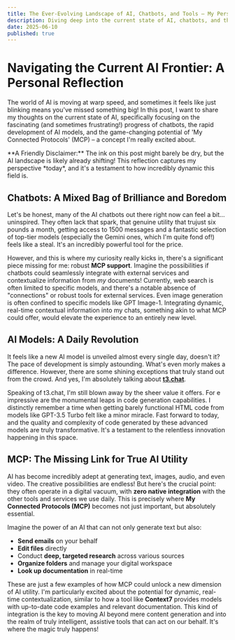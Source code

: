```yaml
---
title: The Ever-Evolving Landscape of AI, Chatbots, and Tools – My Perspective
description: Diving deep into the current state of AI, chatbots, and the crucial role of external integrations (like MCP) in shaping their future.
date: 2025-06-10
published: true
---
```


# Navigating the Current AI Frontier: A Personal Reflection

The world of AI is moving at warp speed, and sometimes it feels like just blinking means you've missed something big! In this post, I want to share my thoughts on the current state of AI, specifically focusing on the fascinating (and sometimes frustrating!) progress of chatbots, the rapid development of AI models, and the game-changing potential of 'My Connected Protocols' (MCP) – a concept I'm really excited about.

<Callout type="warning">
    **A Friendly Disclaimer:** The ink on this post might barely be dry, but the AI landscape is likely already shifting! This reflection captures my perspective *today*, and it's a testament to how incredibly dynamic this field is.
</Callout>

## Chatbots: A Mixed Bag of Brilliance and Boredom

Let's be honest, many of the AI chatbots out there right now can feel a bit... uninspired. They often lack that spark, that genuine utility that trujust six pounds a month, getting access to 1500 messages and a fantastic selection of top-tier models (especially the Gemini ones, which I'm quite fond of!) feels like a steal. It's an incredibly powerful tool for the price.

However, and this is where my curiosity really kicks in, there's a significant piece missing for me: robust **MCP support**. Imagine the possibilities if chatbots could seamlessly integrate with external services and contextualize information from _my_ documents! Currently, web search is often limited to specific models, and there's a notable absence of "connections" or robust tools for external services. Even image generation is often confined to specific models like GPT Image-1. Integrating dynamic, real-time contextual information into my chats, something akin to what MCP could offer, would elevate the experience to an entirely new level.

## AI Models: A Daily Revolution

It feels like a new AI model is unveiled almost every single day, doesn't it? The pace of development is simply astounding. What's even morly makes a difference. However, there are some shining exceptions that truly stand out from the crowd. And yes, I'm absolutely talking about [**t3.chat**](https://t3.chat).

Speaking of t3.chat, I'm still blown away by the sheer value it offers. For e impressive are the monumental leaps in code generation capabilities. I distinctly remember a time when getting barely functional HTML code from models like GPT-3.5 Turbo felt like a minor miracle. Fast forward to today, and the quality and complexity of code generated by these advanced models are truly transformative. It's a testament to the relentless innovation happening in this space.

## MCP: The Missing Link for True AI Utility

AI has become incredibly adept at generating text, images, audio, and even video. The creative possibilities are endless! But here's the crucial point: they often operate in a digital vacuum, with **zero native integration** with the other tools and services we use daily. This is precisely where **My Connected Protocols (MCP)** becomes not just important, but absolutely essential.

Imagine the power of an AI that can not only generate text but also:

- **Send emails** on your behalf
- **Edit files** directly
- Conduct **deep, targeted research** across various sources
- **Organize folders** and manage your digital workspace
- **Look up documentation** in real-time

These are just a few examples of how MCP could unlock a new dimension of AI utility. I'm particularly excited about the potential for dynamic, real-time contextualization, similar to how a tool like **Context7** provides models with up-to-date code examples and relevant documentation. This kind of integration is the key to moving AI beyond mere content generation and into the realm of truly intelligent, assistive tools that can act on our behalf. It's where the magic truly happens!